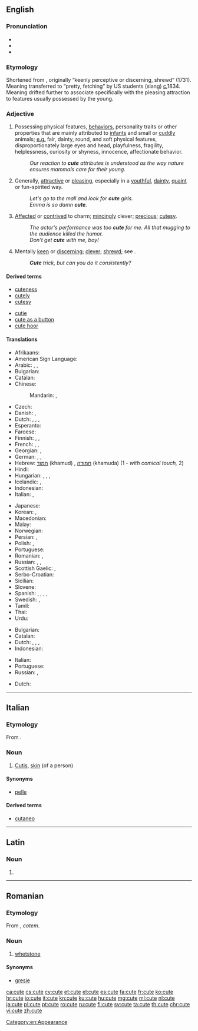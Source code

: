==English==

{{wikipedia|Cuteness|Cute}}

===Pronunciation===
* {{IPA|/kjuːt/}}
* {{audio|en-us-cute.ogg|Audio (US)}}
* {{rhymes|uːt}}

===Etymology===
Shortened from {{term|acute}}, originally “keenly perceptive or discerning, shrewd” (1731). Meaning transferred to “pretty, fetching” by US students (slang) [[circa|c.]]1834. Meaning drifted further to associate specifically with the pleasing attraction to features usually possessed by the young.

===Adjective===
{{en-adj|er}}

# Possessing physical features, [[behavior]]s, personality traits or other properties that are mainly attributed to [[infant]]s and small or [[cuddly]] animals; [[e.g.]] fair, dainty, round, and soft physical features, disproportionately large eyes and head, playfulness, fragility, helplessness, curiosity or shyness, innocence, affectionate behavior.
#: ''Our reaction to '''cute''' attributes is understood as the way nature ensures mammals care for their young.''
# Generally, [[attractive]] or [[pleasing]], especially in a [[youthful]], [[dainty]], [[quaint]] or fun-spirited way.
#: ''Let's go to the mall and look for '''cute''' girls.''
#: ''Emma is so damn '''cute'''.''
# [[affected|Affected]] or [[contrived]] to charm; [[mince#Verb|mincingly]] clever; [[precious]]; [[cutesy]].
#: ''The actor's performance was too '''cute''' for me.  All that mugging to the audience killed the humor.''
#: ''Don't get '''cute''' with me, boy!''
# Mentally [[keen]] or [[discerning]]; [[clever]]; [[shrewd]]; see {{term|acute}}.
#: '''''Cute''' trick, but can you do it consistently?''

====Derived terms====
{{top2}}
* [[cuteness]]
* [[cutely]]
* [[cutesy]]
{{mid2}}
* [[cutie]]
* [[cute as a button]]
* [[cute hoor]]
{{bottom}}

====Translations====
{{trans-top|having features mainly attributed to infants and small or cuddly animals}}
* Afrikaans: {{t|af|oulik}}
* American Sign Language: {{t|ase|H@Chin-PalmBackFingerUp Flatten}}
* Arabic: {{t|ar|فاتن|tr=faatin}}, {{t|ar|قشيب|tr=qashiib}}, {{t|ar|جذاب|tr=jadhdhaab}}
* Bulgarian: {{t+|bg|мил}}
* Catalan: {{t|ca|bufó}}
* Chinese:
*: Mandarin: {{t+|cmn|可愛|sc=Hani}}, {{t+|cmn|可爱|tr=kě'ài|sc=Hani}}
* Czech: {{t|cs|roztomilý|m}}
* Danish: {{t+|da|nuttet}}, {{t+|da|sød}}
* Dutch: {{t|nl|schattig}}, {{t|nl|koddig}}, {{t|nl|lief}}, {{t|nl|zoetjes}}
* Esperanto: {{t|eo|beleta}}
* Faroese: {{t|fo|søtur|m}}
* Finnish: {{t+|fi|suloinen}}, {{t+|fi|söpö}}, {{t|fi|lutunen}}
* French: {{t+|fr|mignon|m}}, {{t+|fr|mignonne|f}}, {{t+|fr|joli|m}}
* Georgian: {{t|ka|საყვარელი|tr=saqvareli|sc=Geor}}, {{t|ka|სასიამოვნო|tr=sasiamovno|sc=Geor}}
* German: {{t+|de|goldig}}, {{t+|de|niedlich}}, {{t+|de|süß}}
* Hebrew: [[חמוד]] (khamud) {{g|m}}, [[חמודה]] (khamuda) {{g|f}} (1 - ''with comical touch,'' 2)
* Hindi: {{t|hi|प्यारा|tr=pyārā|sc=Deva}}
* Hungarian: {{t+|hu|aranyos}}, {{t+|hu|helyes}}, {{t+|hu|cuki}}, {{t+|hu|édes}}
* Icelandic: {{t+|is|sætur|m}}, {{t|is|snotur|m}}
* Indonesian: {{t|id|cakep}}
* Italian: {{t+|it|carino}}, {{t|it|grazioso}}
{{trans-mid}}
* Japanese: {{t+|ja|可愛い|tr=[[かわいい]], kawaii}}
* Korean: {{t+|ko|귀엽다|tr=gwiyeopda|sc=Hang}} {{qualifier|predicative}}, {{t+|ko|귀여운|tr=gwiyeoun|sc=Kore}} {{qualifier|attributive}}
* Macedonian: {{t|mk|симпатична|f|tr=simpatična|sc=Cyrl}}
* Malay: {{t|ms|comel}}
* Norwegian: {{t+|no|søt}}
* Persian: {{t+|fa|ناز|tr=nâz|sc=fa-Arab}}, {{t+|fa|ملوس|tr=malus|sc=fa-Arab}}
* Polish: {{t+|pl|słodki|m}}, {{t+|pl|uroczy|m}}
* Portuguese: {{t+|pt|fofo}}
* Romanian: {{t+|ro|drăguț}}, {{t+|ro|drăgălaș}}
* Russian: {{t+|ru|милый|tr=mílyj}}, {{t+|ru|хорошенький|tr=xoróšen'kij}}, {{t+|ru|симпатичный|tr=simpatíčnyj|sc=Cyrl}}
* Scottish Gaelic: {{t|gd|bòidheach}}, {{t|gd|grinn}}
* Serbo-Croatian: {{t|sh|sladak|m}}
* Sicilian: {{t+|scn|biddicchiu}}
* Slovene: {{t|sl|srčkan}}
* Spanish: {{t+|es|lindo|m}}, {{t+|es|precioso|m}}, {{t+|es|gracioso}}, {{t+|es|chulo}}, {{t|es|pituso}}
* Swedish: {{t+|sv|gullig}}, {{t+|sv|söt}}
* Tamil: {{t|ta|அன்பான|tr=aṉpāṉa|sc=Taml}}
* Thai: {{t|th|น่ารัก}}
* Urdu: {{t|ur|معصوم}}
{{trans-bottom}}

{{trans-top|attractive or pleasing in a youthful, dainty, quaint or fun-spirited way}}
* Bulgarian: {{t+|bg|привлекателен}}
* Catalan: {{t|ca|maco}}
* Dutch: {{t|nl|leuk}}, {{t|nl|geestig}}, {{t|nl|guitig}}, {{t|nl|olijk}}
* Indonesian: {{t|id|imut}}
{{trans-mid}}
* Italian: {{t+|it|carino|m}}
* Portuguese: {{t|pt|bonitinho}}
* Russian: {{t+|ru|симпатичный|tr=simpatíčnyj|sc=Cyrl}}, {{t+|ru|привлекательный|tr=privlekátel'nyj|sc=Cyrl}}
{{trans-bottom}}

{{trans-top|dated: mentally keen or discerning; clever, shrewd}}
* Dutch: {{t+|nl|knap}}
{{trans-mid}}
{{trans-bottom}}

[[Category:en:Appearance]]

----

==Italian==
{{wikipedia|lang=it}}

===Etymology===
From {{etyl|la|it}} {{term|cutis|lang=la}}.

===Noun===
{{it-noun|f}}

# {{context|anatomy|lang=it}} [[cutis|Cutis]], [[skin]] (of a person)

====Synonyms====
* [[pelle]]

====Derived terms====
* [[cutaneo]]

----

==Latin==

===Noun===
{{la-noun-form|cute}}

# {{inflection of|cutis||abl|s|lang=la}}

----

==Romanian==

===Etymology===
From {{etyl|la|ro}} {{term/t|la|cōs}}, ''cotem''.

===Noun===
{{ro-noun|f|cute}}

# [[whetstone]]

====Synonyms====
* [[gresie]]

[[ca:cute]]
[[cs:cute]]
[[cy:cute]]
[[et:cute]]
[[el:cute]]
[[es:cute]]
[[fa:cute]]
[[fr:cute]]
[[ko:cute]]
[[hr:cute]]
[[io:cute]]
[[it:cute]]
[[kn:cute]]
[[ku:cute]]
[[hu:cute]]
[[mg:cute]]
[[ml:cute]]
[[nl:cute]]
[[ja:cute]]
[[pl:cute]]
[[pt:cute]]
[[ro:cute]]
[[ru:cute]]
[[fi:cute]]
[[sv:cute]]
[[ta:cute]]
[[th:cute]]
[[chr:cute]]
[[vi:cute]]
[[zh:cute]]
